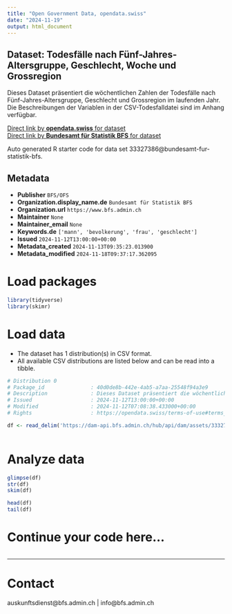 ```yaml
---
title: "Open Government Data, opendata.swiss"
date: "2024-11-19"
output: html_document
---
```


## Dataset: Todesfälle nach Fünf-Jahres-Altersgruppe, Geschlecht, Woche und Grossregion

Dieses Dataset präsentiert die wöchentlichen Zahlen der Todesfälle nach Fünf-Jahres-Altersgruppe, Geschlecht und Grossregion im laufenden Jahr. Die Beschreibungen der Variablen in der CSV-Todesfalldatei sind im Anhang verfügbar.

[Direct link by **opendata.swiss** for dataset](https://opendata.swiss/de/dataset/todesfalle-nach-funf-jahres-altersgruppe-geschlecht-woche-und-grossregion46)<br>
[Direct link by **Bundesamt für Statistik BFS** for dataset](https://www.bfs.admin.ch/asset/de/ts-q-01.04.02.01.31-P)

Auto generated R starter code for data set 33327386@bundesamt-fur-statistik-bfs.

## Metadata

- **Publisher** `BFS/OFS`
- **Organization.display_name.de** `Bundesamt für Statistik BFS`
- **Organization.url** `https://www.bfs.admin.ch`
- **Maintainer** `None`
- **Maintainer_email** `None`
- **Keywords.de** `['mann', 'bevolkerung', 'frau', 'geschlecht']`
- **Issued** `2024-11-12T13:00:00+00:00`
- **Metadata_created** `2024-11-13T09:35:23.013900`
- **Metadata_modified** `2024-11-18T09:37:17.362095`


# Load packages

```r

library(tidyverse)
library(skimr)

```

# Load data

-   The dataset has 1 distribution(s) in CSV format.
-   All available CSV distributions are listed below and can be read into a tibble.

```r

# Distribution 0
# Package_id               : 40d0de8b-442e-4ab5-a7aa-25548f94a3e9
# Description              : Dieses Dataset präsentiert die wöchentlichen Zahlen der Todesfälle nach Fünf-Jahres-Altersgruppe, Geschlecht und Grossregion im laufenden Jahr. Die Beschreibungen der Variablen in der CSV-Todesfalldatei sind im Anhang verfügbar.
# Issued                   : 2024-11-12T13:00:00+00:00
# Modified                 : 2024-11-12T07:08:38.433000+00:00
# Rights                   : https://opendata.swiss/terms-of-use#terms_by_ask

df <- read_delim('https://dam-api.bfs.admin.ch/hub/api/dam/assets/33327394/master')



```

# Analyze data

```r

glimpse(df)
str(df)
skim(df)

head(df)
tail(df)

```

# Continue your code here...

```r

```

------------------------------------------------------------------------

# Contact

auskunftsdienst@bfs.admin.ch | info@bfs.admin.ch
